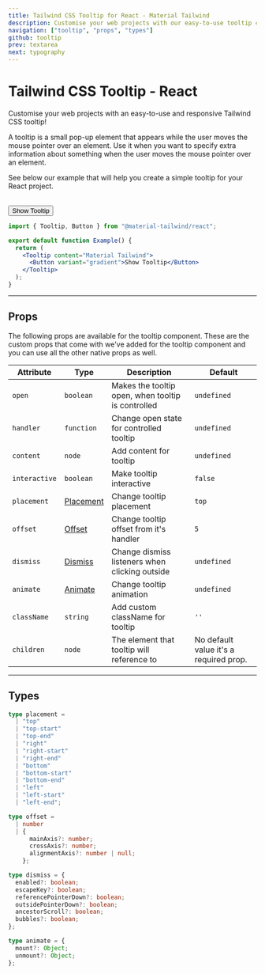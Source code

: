 ```yaml
---
title: Tailwind CSS Tooltip for React - Material Tailwind
description: Customise your web projects with our easy-to-use tooltip component for Tailwind CSS and React using Material Design guidelines.
navigation: ["tooltip", "props", "types"]
github: tooltip
prev: textarea
next: typography
---
```


# Tailwind CSS Tooltip - React

Customise your web projects with an easy-to-use and responsive Tailwind CSS tooltip!

A tooltip is a small pop-up element that appears while the user moves the mouse pointer over an element. Use it when you want to specify extra information about something when the user moves the mouse pointer over an element.

See below our example that will help you create a simple tooltip for your React project.

<br />
<ComponentDemo id="tooltip">
  <Tooltip content="Material Tailwind">
    <Button variant="gradient">Show Tooltip</Button>
  </Tooltip>
</ComponentDemo>

```jsx showLineNumbers
import { Tooltip, Button } from "@material-tailwind/react";

export default function Example() {
  return (
    <Tooltip content="Material Tailwind">
      <Button variant="gradient">Show Tooltip</Button>
    </Tooltip>
  );
}
```

---

## Props

<span id="props" className="scroll-mt-48" />
The following props are available for the tooltip component. These are the custom
props that come with we've added for the tooltip component and you can use all the
other native props as well.

| Attribute     | Type                        | Description                                        | Default                                |
| ------------- | --------------------------- | -------------------------------------------------- | -------------------------------------- |
| `open`        | <Code small>boolean</Code>  | Makes the tooltip open, when tooltip is controlled | <Code small>undefined</Code>           |
| `handler`     | <Code small>function</Code> | Change open state for controlled tooltip           | <Code small>undefined</Code>           |
| `content`     | <Code small>node</Code>     | Add content for tooltip                            | <Code small>undefined</Code>           |
| `interactive` | <Code small>boolean</Code>  | Make tooltip interactive                           | <Code small>false</Code>               |
| `placement`   | [Placement](#types)         | Change tooltip placement                           | <Code small>top</Code>                 |
| `offset`      | [Offset](#types)            | Change tooltip offset from it's handler            | <Code small>5</Code>                   |
| `dismiss`     | [Dismiss](#types)           | Change dismiss listeners when clicking outside     | <Code small>undefined</Code>           |
| `animate`     | [Animate](#types)           | Change tooltip animation                           | <Code small>undefined</Code>           |
| `className`   | <Code small>string</Code>   | Add custom className for tooltip                   | `''`                                   |
| `children`    | <Code small>node</Code>     | The element that tooltip will reference to         | No default value it's a required prop. |

---

## Types

<span id="types" className="scroll-mt-48" />

```ts
type placement =
  | "top"
  | "top-start"
  | "top-end"
  | "right"
  | "right-start"
  | "right-end"
  | "bottom"
  | "bottom-start"
  | "bottom-end"
  | "left"
  | "left-start"
  | "left-end";
```

```ts
type offset =
  | number
  | {
      mainAxis?: number;
      crossAxis?: number;
      alignmentAxis?: number | null;
    };
```

```ts
type dismiss = {
  enabled?: boolean;
  escapeKey?: boolean;
  referencePointerDown?: boolean;
  outsidePointerDown?: boolean;
  ancestorScroll?: boolean;
  bubbles?: boolean;
};
```

```ts
type animate = {
  mount?: Object;
  unmount?: Object;
};
```
